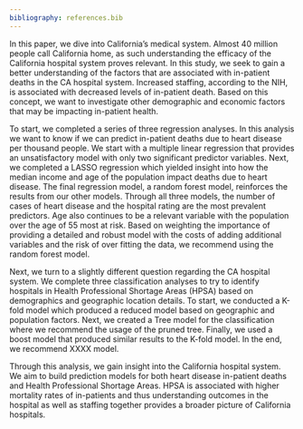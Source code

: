 ```yaml
---
bibliography: references.bib
---
```


In this paper, we dive into California's medical system. Almost 40 million people call California home, as such understanding the efficacy of the California hospital system proves relevant. In this study, we seek to gain a better understanding of the factors that are associated with in-patient deaths in the CA hospital system. Increased staffing, according to the NIH, is associated with decreased levels of in-patient death. Based on this concept, we want to investigate other demographic and economic factors that may be impacting in-patient health. 

To start, we completed a series of three regression analyses. In this analysis we want to know if we can predict in-patient deaths due to heart disease per thousand people. We start with a multiple linear regression that provides an unsatisfactory model with only two significant predictor variables. Next, we completed a LASSO regression which yielded insight into how the median income and age of the population impact deaths due to heart disease. The final regression model, a random forest model, reinforces the results from our other models. Through all three models, the number of cases of heart disease and the hospital rating are the most prevalent predictors. Age also continues to be a relevant variable with the population over the age of 55 most at risk. Based on weighting the importance of providing a detailed and robust model with the costs of adding additional variables and the risk of over fitting the data, we recommend using the random forest model. 

Next, we turn to a slightly different question regarding the CA hospital system. We complete three classification analyses to try to identify hospitals in Health Professional Shortage Areas (HPSA) based on demographics and geographic location details. To start, we conducted a K-fold model which produced a reduced model based on geographic and population factors. Next, we created a Tree model for the classification where we recommend the usage of the pruned tree. Finally, we used a boost model that produced similar results to the K-fold model. In the end, we recommend XXXX model. 

Through this analysis, we gain insight into the California hospital system. We aim to build prediction models for both heart disease in-patient deaths and Health Professional Shortage Areas. HPSA is associated with higher mortality rates of in-patients and thus understanding outcomes in the hospital as well as staffing together provides a broader picture of California hospitals.  